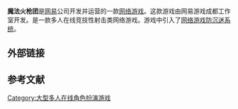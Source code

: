 {{没有来源|time=2016-09-11T04:40:05+00:00}}
{{Infobox VG
|title = 魔法火枪团
|image = 
|developer = [[网易|网易]]
|publisher = [[网易|网易]]
|designer =
|engine =
|released = 
|genre = [[MMORPG|MMORPG]]
|modes = [[多人游戏|多人游戏]]
|platforms = [[Microsoft_Windows|Windows]]
|onlinegame= 1
}}
'''魔法火枪团'''是[[网易|网易]]公司开发并运营的一款[[网络游戏|网络游戏]]。这款游戏由网易游戏成都工作室开发。是一款多人在线竞技性射击类网络游戏。游戏中引入了[[网络游戏防沉迷系统|网络游戏防沉迷系统]]。

==外部链接==

==参考文献==
{{Reflist}}

[[Category:大型多人在线角色扮演游戏|Category:大型多人在线角色扮演游戏]]